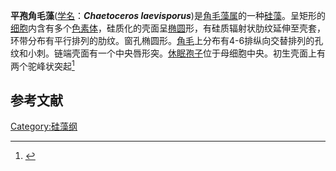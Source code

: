 {{Speciesbox
| status = 
| status_system = 
| status_ref = 
| image = Journal.pone.0168887.g008.tif
| image_width = 
| genus = Chaetoceros
| species = laevisporus 
| authority = Li, Boonprakob, Moestrup & Lundholm
| synonyms = 
}}
'''平孢角毛藻'''([[学名|学名]]：'''''Chaetoceros laevisporus''''')是[[角毛藻属|角毛藻属]]的一种[[硅藻|硅藻]]。呈矩形的[[细胞|细胞]]内含有多个[[色素体|色素体]]，硅质化的壳面呈[[椭圆|椭圆]]形，有硅质辐射状肋纹延伸至壳套，环带分布有平行排列的肋纹。窗孔椭圆形。[[角毛|角毛]]上分布有4-6排纵向交替排列的孔纹和小刺。链端壳面有一个中央唇形突。[[休眠孢子|休眠孢子]]位于母细胞中央。初生壳面上有两个驼峰状突起<ref>{{cite journal |last1=Zuoyi |first1=Chen |last2=Xiaojing |first2=Xu |last3=Suying |first3=Zhu |last4=Mengyi |first4=Zhai |last5=Yang |first5=Li |title=Species diversity and geographical distribution of the Chaetoceros lorenzianus complex along the coast of China |journal=Biodiversity Science |date=2019 |volume=27 |issue=2 |pages=149–158 |doi=10.17520/biods.2018261}}</ref>


==参考文献==
{{reflist}}

{{Taxonbar|from=Q67882237}}
[[Category:硅藻纲|Category:硅藻纲]]